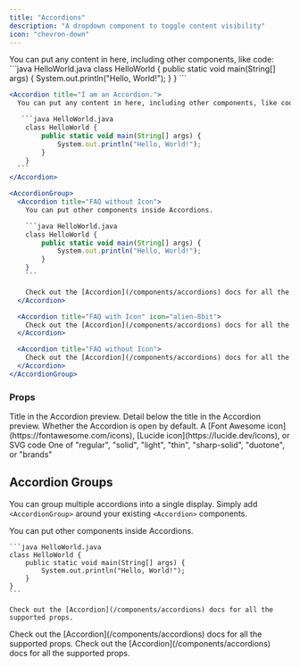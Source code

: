 ```yaml
---
title: "Accordions"
description: "A dropdown component to toggle content visibility"
icon: "chevron-down"
---
```


<Accordion title="I am an Accordion.">
  You can put any content in here, including other components, like code:
   ```java HelloWorld.java
    class HelloWorld {
        public static void main(String[] args) {
            System.out.println("Hello, World!");
        }
    }
    ```
</Accordion>

<RequestExample>

````jsx Accordion Example
<Accordion title="I am an Accordion.">
  You can put any content in here, including other components, like code:

   ```java HelloWorld.java
    class HelloWorld {
        public static void main(String[] args) {
            System.out.println("Hello, World!");
        }
    }
  ```
</Accordion>
````

````jsx Accordion Group Example
<AccordionGroup>
  <Accordion title="FAQ without Icon">
    You can put other components inside Accordions.

    ```java HelloWorld.java
    class HelloWorld {
        public static void main(String[] args) {
            System.out.println("Hello, World!");
        }
    }
    ```

    Check out the [Accordion](/components/accordions) docs for all the supported props.
  </Accordion>

  <Accordion title="FAQ with Icon" icon="alien-8bit">
    Check out the [Accordion](/components/accordions) docs for all the supported props.
  </Accordion>

  <Accordion title="FAQ without Icon">
    Check out the [Accordion](/components/accordions) docs for all the supported props.
  </Accordion>
</AccordionGroup>
````

</RequestExample>

### Props

<ResponseField name="title" type="string" required>
  Title in the Accordion preview.
</ResponseField>

<ResponseField name="description" type="string">
  Detail below the title in the Accordion preview.
</ResponseField>

<ResponseField name="defaultOpen" type="boolean" default="false">
  Whether the Accordion is open by default.
</ResponseField>

<ResponseField name="icon" type="string or svg">
  A [Font Awesome icon](https://fontawesome.com/icons), [Lucide
  icon](https://lucide.dev/icons), or SVG code
</ResponseField>

<ResponseField name="iconType" type="string">
  One of "regular", "solid", "light", "thin", "sharp-solid", "duotone", or
  "brands"
</ResponseField>

## Accordion Groups

You can group multiple accordions into a single display. Simply add `<AccordionGroup>` around your existing `<Accordion>` components.

<AccordionGroup>
  <Accordion title="FAQ without Icon">
    You can put other components inside Accordions.

    ```java HelloWorld.java
    class HelloWorld {
        public static void main(String[] args) {
            System.out.println("Hello, World!");
        }
    }
    ```

    Check out the [Accordion](/components/accordions) docs for all the supported props.

  </Accordion>

  <Accordion title="FAQ with Icon" icon="bot">
    Check out the [Accordion](/components/accordions) docs for all the supported props.
  </Accordion>
  
  <Accordion title="FAQ without Icon">
    Check out the [Accordion](/components/accordions) docs for all the supported props.
  </Accordion>
</AccordionGroup>
